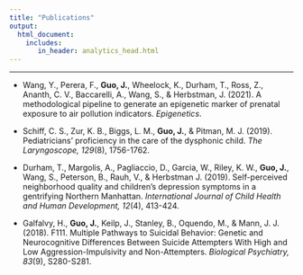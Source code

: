 ```yaml
---
title: "Publications"
output: 
  html_document:
    includes:
       in_header: analytics_head.html
---
```


<link rel="stylesheet" href="academicons.css"/>
<link rel="stylesheet" href="styles.css" type="text/css"/>

***

<p>

* Wang, Y., Perera, F., __Guo, J.__, Wheelock, K., Durham, T., Ross, Z., Ananth, C. V., Baccarelli, A., Wang, S., & Herbstman, J. (2021). A methodological pipeline to generate an epigenetic marker of prenatal exposure to air pollution indicators. _Epigenetics_.

* Schiff, C. S., Zur, K. B., Biggs, L. M., __Guo, J.__, & Pitman, M. J. (2019). Pediatricians’ proficiency in the care of the dysphonic child. _The Laryngoscope, 129_(8), 1756-1762.

* Durham, T., Margolis, A., Pagliaccio, D., Garcia, W., Riley, K. W., __Guo, J.__, Wang, S., Peterson, B., Rauh, V., & Herbstman J. (2019). Self-perceived neighborhood quality and children's depression symptoms in a gentrifying Northern Manhattan. _International Journal of Child Health and Human Development, 12_(4), 413-424.

* Galfalvy, H., __Guo, J.__, Keilp, J., Stanley, B., Oquendo, M., & Mann, J. J. (2018). F111. Multiple Pathways to Suicidal Behavior: Genetic and Neurocognitive Differences Between Suicide Attempters With High and Low Aggression-Impulsivity and Non-Attempters. _Biological Psychiatry, 83_(9), S280-S281.

</p>




